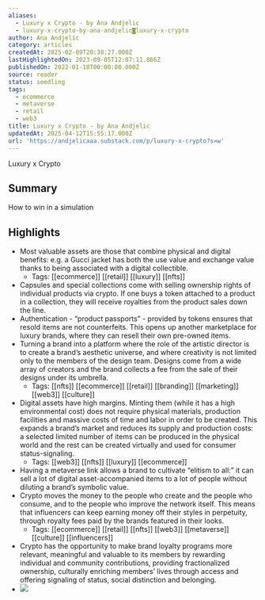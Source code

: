 ```yaml
---
aliases:
  - Luxury x Crypto - by Ana Andjelic
  - luxury-x-crypto-by-ana-andjelic◙luxury-x-crypto
author: Ana Andjelic
category: articles
createdAt: 2025-02-09T20:38:27.000Z
lastHighlightedOn: 2023-09-05T12:07:11.866Z
publishedOn: 2022-01-10T00:00:00.000Z
source: reader
status: seedling
tags:
  - ecommerce
  - metaverse
  - retail
  - web3
title: Luxury x Crypto - by Ana Andjelic
updatedAt: 2025-04-12T15:55:17.000Z
url: 'https://andjelicaaa.substack.com/p/luxury-x-crypto?s=w'
---
```

Luxury x Crypto

## Summary

How to win in a simulation

## Highlights

- Most valuable assets are those that combine physical and digital benefits: e.g. a Gucci jacket has both the use value and exchange value thanks to being associated with a digital collectible.
    - Tags: [[ecommerce]] [[retail]] [[luxury]] [[nfts]]
- Capsules and special collections come with selling ownership rights of individual products via crypto. If one buys a token attached to a product in a collection, they will receive royalties from the product sales down the line.
- Authentication - “product passports” - provided by tokens ensures that resold items are not counterfeits. This opens up another marketplace for luxury brands, where they can resell their own pre-owned items.
- Turning a brand into a platform where the role of the artistic director is to create a brand’s aesthetic universe, and where creativity is not limited only to the members of the design team. Designs come from a wide array of creators and the brand collects a fee from the sale of their designs under its umbrella.
    - Tags: [[nfts]] [[ecommerce]] [[retail]] [[branding]] [[marketing]] [[web3]] [[culture]]
- Digital assets have high margins. Minting them (while it has a high environmental cost) does not require physical materials, production facilities and massive costs of time and labor in order to be created. This expands a brand’s market and reduces its supply and production costs: a selected limited number of items can be produced in the physical world and the rest can be created virtually and used for consumer status-signaling.
    - Tags: [[web3]] [[nfts]] [[luxury]] [[ecommerce]]
- Having a metaverse link allows a brand to cultivate “elitism to all:” it can sell a lot of digital asset-accompanied items to a lot of people without diluting a brand’s symbolic value.
- Crypto moves the money to the people who create and the people who consume, and to the people who improve the network itself. This means that influencers can keep earning money off their styles in perpetuity, through royalty fees paid by the brands featured in their looks.
    - Tags: [[ecommerce]] [[retail]] [[nfts]] [[web3]] [[metaverse]] [[culture]] [[influencers]]
- Crypto has the opportunity to make brand loyalty programs more relevant, meaningful and valuable to its members by rewarding individual and community contributions, providing fractionalized ownership, culturally enriching members’ lives through access and offering signaling of status, social distinction and belonging.
- ![](https://substackcdn.com/image/fetch/w_1456,c_limit,f_auto,q_auto:good,fl_progressive:steep/https%3A%2F%2Fbucketeer-e05bbc84-baa3-437e-9518-adb32be77984.s3.amazonaws.com%2Fpublic%2Fimages%2F9359c6b3-f78f-45d6-b272-fdd2153f63e9_842x1194.png)
